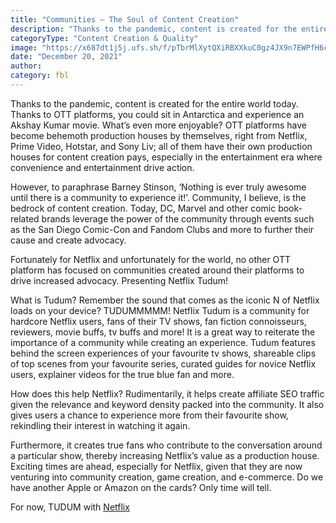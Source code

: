 ```yaml
---
title: "Communities – The Soul of Content Creation"
description: "Thanks to the pandemic, content is created for the entire world today. Thanks to OTT platforms, you could sit in Antarctica and experience an Akshay Kumar movie. "
categoryType: "Content Creation & Quality"
image: "https://x687dt1j5j.ufs.sh/f/pTbrMlXytQXiRBXXkuC0gz4JX9n7EWPfH6cDtuoisTMQBZN3"
date: "December 20, 2021"
author:
category: fbl
---
```


Thanks to the pandemic, content is created for the entire world today. Thanks to OTT platforms, you could sit in Antarctica and experience an Akshay Kumar movie. What’s even more enjoyable? OTT platforms have become behemoth production houses by themselves, right from Netflix, Prime Video, Hotstar, and Sony Liv; all of them have their own production houses for content creation pays, especially in the entertainment era where convenience and entertainment drive action.

However, to paraphrase Barney Stinson, ‘Nothing is ever truly awesome until there is a community to experience it!’. Community, I believe, is the bedrock of content creation. Today, DC, Marvel and other comic book-related brands leverage the power of the community through events such as the San Diego Comic-Con and Fandom Clubs and more to further their cause and create advocacy.

Fortunately for Netflix and unfortunately for the world, no other OTT platform has focused on communities created around their platforms to drive increased advocacy. Presenting Netflix Tudum!

What is Tudum? Remember the sound that comes as the iconic N of Netflix loads on your device? TUDUMMMMM! Netflix Tudum is a community for hardcore Netflix users, fans of their TV shows, fan fiction connoisseurs, reviewers, movie buffs, tv buffs and more! It is a great way to reiterate the importance of a community while creating an experience. Tudum features behind the screen experiences of your favourite tv shows, shareable clips of top scenes from your favourite series, curated guides for novice Netflix users, explainer videos for the true blue fan and more.

How does this help Netflix? Rudimentarily, it helps create affiliate SEO traffic given the relevance and keyword density packed into the community. It also gives users a chance to experience more from their favourite show, rekindling their interest in watching it again.

Furthermore, it creates true fans who contribute to the conversation around a particular show, thereby increasing Netflix’s value as a production house. Exciting times are ahead, especially for Netflix, given that they are now venturing into community creation, game creation, and e-commerce. Do we have another Apple or Amazon on the cards? Only time will tell.

For now, TUDUM with <a href="https://www.netflix.com/tudum." target="_blank">Netflix </a>

